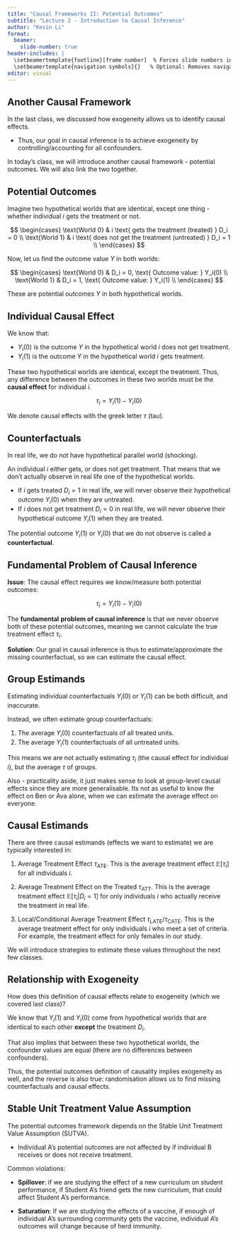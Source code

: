 ```yaml
---
title: "Causal Frameworks II: Potential Outcomes"
subtitle: "Lecture 2 - Introduction to Causal Inference"
author: "Kevin Li"
format:
  beamer:
    slide-number: true
header-includes: |
  \setbeamertemplate{footline}[frame number]  % Forces slide numbers in footline
  \setbeamertemplate{navigation symbols}{}   % Optional: Removes navigation symbols
editor: visual
---
```


## Another Causal Framework

In the last class, we discussed how exogeneity allows us to identify causal effects.

-   Thus, our goal in causal inference is to achieve exogeneity by controlling/accounting for all confounders.

In today's class, we will introduce another causal framework - potential outcomes. We will also link the two together.

## Potential Outcomes

Imagine two hypothetical worlds that are identical, except one thing - whether individual $i$ gets the treatment or not.

$$
\begin{cases}
\text{World 0} & i \text{ gets the treatment (treated) } D_i = 0 \\
\text{World 1} & i \text{ does not get the treatment (untreated) } D_i = 1 \\
\end{cases}
$$

Now, let us find the outcome value $Y$ in both worlds:

$$
\begin{cases}
\text{World 0} & D_i = 0, \text{ Outcome value: } Y_i(0) \\
\text{World 1} & D_i = 1, \text{ Outcome value: } Y_i(1) \\
\end{cases}
$$

These are potential outcomes $Y$ in both hypothetical worlds.

## Individual Causal Effect

We know that:

-   $Y_i(0)$ is the outcome $Y$ in the hypothetical world $i$ does not get treatment.
-   $Y_i(1)$ is the outcome $Y$ in the hypothetical world $i$ gets treatment.

These two hypothetical worlds are identical, except the treatment. Thus, any difference between the outcomes in these two worlds must be the **causal effect** for individual $i$.

$$
\tau_i = Y_i(1) - Y_i(0)
$$

We denote causal effects with the greek letter $\tau$ (tau).

## Counterfactuals

In real life, we do not have hypothetical parallel world (shocking).

An individual $i$ either gets, or does not get treatment. That means that we don't actually observe in real life one of the hypothetical worlds.

-   If $i$ gets treated $D_i = 1$ in real life, we will never observe their hypothetical outcome $Y_i(0)$ when they are untreated.
-   If $i$ does not get treatment $D_i = 0$ in real life, we will never observe their hypothetical outcome $Y_i(1)$ when they are treated.

The potential outcome $Y_i(1)$ or $Y_i(0)$ that we do not observe is called a **counterfactual**.

## Fundamental Problem of Causal Inference

**Issue**: The causal effect requires we know/measure both potential outcomes:

$$
\tau_i = Y_i(1) - Y_i(0)
$$

The **fundamental** **problem of causal inference** is that we never observe both of these potential outcomes, meaning we cannot calculate the true treatment effect $\tau_i$.

**Solution**: Our goal in causal inference is thus to estimate/approximate the missing counterfactual, so we can estimate the causal effect.

## Group Estimands

Estimating individual counterfactuals $Y_i(0)$ or $Y_i(1)$ can be both difficult, and inaccurate.

Instead, we often estimate group counterfactuals:

1.  The average $Y_i(0)$ counterfactuals of all treated units.
2.  The average $Y_i(1)$ counterfactuals of all untreated units.

This means we are not actually estimating $\tau_i$ (the causal effect for individual $i$), but the average $\tau$ of groups.

Also - practicality aside, it just makes sense to look at group-level causal effects since they are more generalisable. Its not as useful to know the effect on Ben or Ava alone, when we can estimate the average effect on everyone.

## Causal Estimands

There are three causal estimands (effects we want to estimate) we are typically interested in:

1.  Average Treatment Effect $\tau_\text{ATE}$. This is the average treatment effect $\mathbb E[\tau_i]$ for all individuals $i$.

2.  Average Treatment Effect on the Treated $\tau_\text{ATT}$. This is the average treatment effect $\mathbb E[\tau_i | D_i = 1]$ for only individuals $i$ who actually receive the treatment in real life.

3.  Local/Conditional Average Treatment Effect $\tau_\text{LATE}$/$\tau_\text{CATE}$. This is the average treatment effect for only individuals $i$ who meet a set of criteria. For example, the treatment effect for only females in our study.

We will introduce strategies to estimate these values throughout the next few classes.

## Relationship with Exogeneity

How does this definition of causal effects relate to exogeneity (which we covered last class)?

We know that $Y_i(1)$ and $Y_i(0)$ come from hypothetical worlds that are identical to each other **except** the treatment $D_i$.

That also implies that between these two hypothetical worlds, the confounder values are equal (there are no differences between confounders).

Thus, the potential outcomes definition of causality implies exogeneity as well, and the reverse is also true: randomisation allows us to find missing counterfactuals and causal effects.

## Stable Unit Treatment Value Assumption

The potential outcomes framework depends on the Stable Unit Treatment Value Assumption (SUTVA).

-   Individual A's potential outcomes are not affected by if individual B receives or does not receive treatment.

Common violations:

-   **Spillover**: if we are studying the effect of a new curriculum on student performance, if Student A's friend gets the new curriculum, that could affect Student A's performance.

-   **Saturation**: If we are studying the effects of a vaccine, if enough of individual A's surrounding community gets the vaccine, individual A's outcomes will change because of herd immunity.
